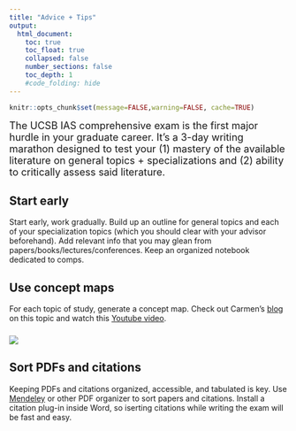 ```yaml
---
title: "Advice + Tips"
output:
  html_document:
    toc: true
    toc_float: true
    collapsed: false
    number_sections: false
    toc_depth: 1
    #code_folding: hide
---
```


```r
knitr::opts_chunk$set(message=FALSE,warning=FALSE, cache=TRUE)
```

<font size="4"> The UCSB IAS comprehensive exam is the first major hurdle in your graduate career. It's a 3-day writing marathon designed to test your (1) mastery of the available literature on general topics + specializations and (2) ability to critically assess said literature. </font size="4"> 
<br>

## Start early

Start early, work gradually. Build up an outline for general topics and each of your specialization topics (which you should clear with your advisor beforehand). Add relevant info that you may glean from papers/books/lectures/conferences. Keep an organized notebook dedicated to comps. 

## Use concept maps

For each topic of study, generate a concept map. Check out Carmen's [blog](https://theinformalscientist.com/concept-maps-and-the-path-to-deep-learning/) on this topic and watch this [Youtube video](https://www.youtube.com/watch?v=8XGQGhli0I0). 

### 
![](images/conceptmap2.gif)

## Sort PDFs and citations

Keeping PDFs and citations organized, accessible, and tabulated is key. Use [Mendeley](https://www.mendeley.com) or other PDF organizer to sort papers and citations. Install a citation plug-in inside Word, so iserting citations while writing the exam will be fast and easy. 


